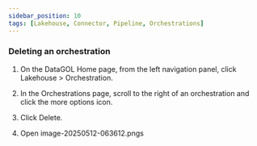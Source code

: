 ```yaml
---
sidebar_position: 10
tags: [Lakehouse, Connector, Pipeline, Orchestrations]
---
```


### Deleting an orchestration

1.  On the DataGOL Home page, from the left navigation panel, click Lakehouse > Orchestration.
    
2.  In the Orchestrations page, scroll to the right of an orchestration and click the more options icon.
    
3.  Click Delete.
    
4.  Open image-20250512-063612.pngs